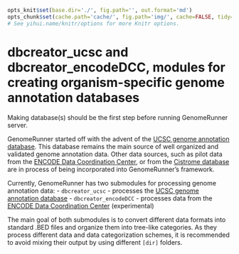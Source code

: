 ```r

opts_knit$set(base.dir='./', fig.path='', out.format='md')
opts_chunk$set(cache.path='cache/', fig.path='img/', cache=FALSE, tidy=TRUE, fig.keep='high', echo=TRUE, dpi=300, out.width=700, prompt=FALSE, comment='##', results='markup', eval=FALSE)
# See yihui.name/knitr/options for more Knitr options.
```

dbcreator_ucsc and dbcreator_encodeDCC, modules for creating organism-specific genome annotation databases
========================================================

Making database(s) should be the first step before running GenomeRunner server.

GenomeRunner started off with the advent of the [UCSC genome annotation database](http://hgdownload.cse.ucsc.edu/goldenPath/hg19/database/). This database remains the main source of well organized and validated genome annotation data. Other data sources, such as pilot data from the [ENCODE Data Coordination Center](http://hgdownload.cse.ucsc.edu/goldenPath/hg19/encodeDCC/), or from the [Cistrome database](http://cistrome.dfci.harvard.edu/NR_Cistrome/index.html) are in process of being incorporated into GenomeRunner's framework.

Currently, GenomeRunner has two submodules for processing genome annotation data:
- `dbcreator_ucsc` - processes the [UCSC genome annotation database](hgdownload.cse.ucsc.edu/goldenPath/hg19/database/)
- `dbcreator_encodeDCC` - processes data from the [ENCODE Data Coordination Center](hgdownload.cse.ucsc.edu/goldenPath/hg19/encodeDCC/) (experimental)

The main goal of both submodules is to convert different data formats into standard .BED files and organize them into tree-like categories. As they process different data and data categorization schemes, it is recommended to avoid mixing their output by using different `[dir]` folders.
